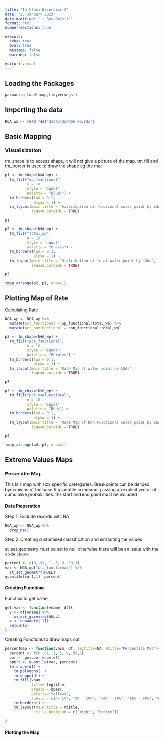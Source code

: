 ```yaml
---
title: "In Class Excercise 3"
date: "25 January 2023"
date-modified: '`r Sys.Date()`'
format: html
number-sections: true

execute: 
  echo: true
  eval: true
  message: false
  warning: false
  
editor: visual
---
```


## Loading the Packages

```r
pacman::p_load(tmap,tidyverse,sf)
```

## Importing the data

```r
NGA_wp <- read_rds("data/rds/NGA_wp.rds")
```

## Basic Mapping

### Visualisization

::: callout-note
tm_shape is to access shape, it will not give a picture of the map. tm_fill and tm_border is used to draw the shape og the map
:::

```r
p1 <- tm_shape(NGA_wp) +
  tm_fill("wp_functional",
          n = 10,
          style = "equal",
          palette = "Blues") +
  tm_borders(lwd = 0.1,
             alpha = 1) +
  tm_layout(main.title = "Distribution of functional water point by LGAs",
            legend.outside = TRUE)

p1
```

```r
p2 <- tm_shape(NGA_wp) +
  tm_fill("total_wp",
          n = 10,
          style = "equal",
          palette = "Greens") +
  tm_borders(lwd = 0.1,
             alpha = 1) +
  tm_layout(main.title = "Distribution of total water point by LGAs",
            legend.outside = TRUE)

p2
```

```r
tmap_arrange(p2, p1, nrow=1)
```

## Plotting Map of Rate

::: callout-note
Calculating Rate
:::

```r
NGA_wp <- NGA_wp %>%
  mutate(pct_functional = wp_functional/total_wp) %>%
  mutate(pct_nonfunctional = non_functional/total_wp)
```

```r
p3 <- tm_shape(NGA_wp) +
  tm_fill("pct_functional",
          n = 10,
          style = "equal",
          palette = "Purples") +
  tm_borders(lwd = 0.1,
             alpha = 1) +
  tm_layout(main.title = "Rate Map of water point by LGAs",
            legend.outside = TRUE)

p3
```

```r
p4 <- tm_shape(NGA_wp) +
  tm_fill("pct_nonfunctional",
          n = 10,
          style = "equal",
          palette = "Reds") +
  tm_borders(lwd = 0.1,
             alpha = 1) +
  tm_layout(main.title = "Rate Map of Non Functional water point by LGAs",
            legend.outside = TRUE)

p4
```

```r
tmap_arrange(p4, p3, nrow=1)
```

## Extreme Values Maps

### Percentile Map

::: callout-note
This is a map with sizx specific catergories. Breakpoints can be dervied bym means of the base R quanbtile command, passing an explicit vector of cumulative probabilities. the start and end point must be included
:::

#### Data Preperation

Step 1: Exclude records with NA

```r
NGA_wp <- NGA_wp %>%
  drop_na()
```

Step 2: Creating customised classification and extracting the values

::: callout-note
st_set_geometry must be set to null otherwise there will be an issue with the code chunk
:::

```r
percent <- c(0,.01,.1,.5,.9,.99,1)
var <- NGA_wp["pct_functional"] %>%
  st_set_geometry(NULL)
quantile(var[,1], percent)
```

#### Creating Functions

::: callout-note
Function to get name
:::

```r
get.var <- function(vname, df){
  v <- df[vname] %>%
    st_set_geometry(NULL)
  v <- unname(v[,1])
  return(v)
}
```

::: callout-note
Creating Functions to draw maps out
:::

```r
percentmap <- function(vnam, df, legtitle=NA, mtitle="Percentile Map"){
  percent <- c(0,.01,.1,.5,.9,.99,1)
  var <- get.var(vnam,df)
  bperc <- quantile(var, percent)
  tm_shape(df) +
    tm_polygons() +
    tm_shape(df) +
    tm_fill(vnam,
            title= legtitle,
            breaks = bperc,
            palette="Yellows",
            labels = c("< 1%", "1% - 10%", "10% - 50%", "50% - 90%", "90% to 99%", "99% to 100%")) +
    tm_borders() +
    tm_layout(main.title = mtitle,
              title.position = c("right", "bottom"))
  
}
```

#### Plotting the Map
